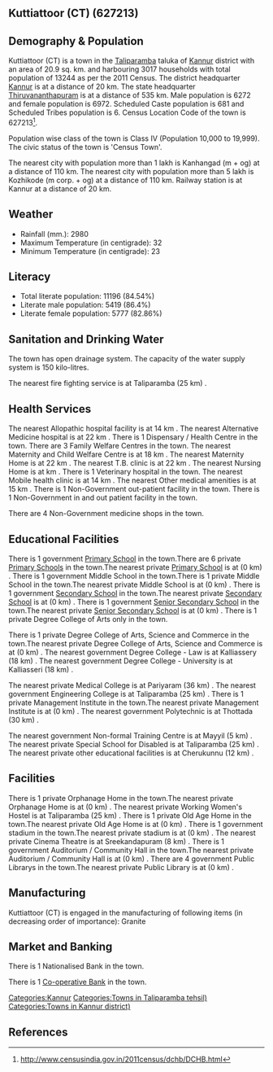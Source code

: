 {{Infobox settlement
| name=Kuttiattoor (CT)
| native_name=
| native_name_lang=
| other_name=
| nickname=
| settlement_type=Town
| image_skyline=
| image_alt=
| image_caption=
| pushpin_map=India Kerala
| pushpin_label_position=right
| pushpin_map_alt=
| pushpin_map_caption=Location in Kerala, India
| latd=
| latm=
| lats=
| latNS=
| longd=
| longm=
| longs=
| longEW=
| coordinates_display=inline,title
| subdivision_type=Country
| subdivision_name={{flag|India}}
| subdivision_type1=[[States and territories of India|State]]
| subdivision_name1=Kerala 
| subdivision_type2=[[List of districts of India|District]]
| subdivision_name2=Kannur
| subdivision_type3=Tahsil
| subdivision_name3=Taliparamba
| website=
| established_title=<!-- Established -->
| established_date=
| founder=
| named_for=
| government_type=
| governing_body=
| unit_pref=Metric
| area_footnotes=
| area_rank=
| area_total_km2=20.9
| elevation_footnotes=
| elevation_m=
| population_total=13244
| population_as_of=2011
| population_rank=
| population_density_km2=633
| population_demonym=
| population_footnotes=
| demographics_type1=Languages=
| demographics1_title1=Official=
| demographics1_info1=[[Malayalam language|Malayalam]]
| timezone1=[[Indian Standard Time|IST]]
| utc_offset1==+5:30
| postal_code_type=[[Postal Index Number|PIN]]
| postal_code=
| area_code_type=Telephone code
| area_code=
| registration_plate=
| blank1_name_sec1=Nearest city
| blank1_info_sec1=[[Kanhangad  (m + og)]]
| blank2_name_sec1=[[Human sex ratio|Sex ratio]]
| blank2_info_sec1=1111
| blank3_name_sec1=Literacy
| blank3_info_sec1=84.54%
| blank1_name_sec2=[[2011 Census of India|2011 census]] code
| blank1_info_sec2=627213
| footnotes=
}}

== Kuttiattoor (CT) (627213) ==

== Demography & Population ==

Kuttiattoor (CT) is a town in the [[Taliparamba]] taluka of [[Kannur]] district with an area of 20.9 sq. km. and harbouring 3017 households with total population of 13244 as per the 2011 Census. The district headquarter [[Kannur]] is at a distance of 20 km. The state headquarter [[Thiruvananthapuram]] is at a distance of 535 km. Male population is 6272 and female population is 6972. Scheduled Caste population is 681 and Scheduled Tribes population is 6. Census Location Code of the town is 627213<ref>http://www.censusindia.gov.in/2011census/dchb/DCHB.html</ref>.

Population wise class of the town is Class IV (Population 10,000 to 19,999).
The civic status of the town is 'Census Town'.

The nearest city with population more than 1 lakh is Kanhangad  (m + og) at a distance of 110 km. The nearest city with population more than 5 lakh is Kozhikode (m corp. + og) at a distance of 110 km. Railway station is at Kannur at a distance of 20 km.


== Weather ==  
* Rainfall (mm.): 2980 
* Maximum Temperature (in centigrade): 32
* Minimum Temperature (in centigrade): 23


== Literacy ==  
* Total literate population: 11196 (84.54%)
* Literate male population: 5419 (86.4%)
* Literate female population: 5777 (82.86%)


== Sanitation and Drinking Water ==  
The town has open drainage system.
The capacity of the water supply system is 150 kilo-litres.

The nearest fire fighting service is at Taliparamba (25 km) .


== Health Services ==
The nearest Allopathic hospital facility is at 14 km .
The nearest Alternative Medicine hospital is at 22 km .
There is 1 Dispensary / Health Centre in the town.
There are 3 Family Welfare Centres in the town.
The nearest Maternity and Child Welfare Centre is at 18 km .
The nearest Maternity Home is at 22 km .
The nearest T.B. clinic is at 22 km .
The nearest Nursing Home is at  km .
There is 1 Veterinary hospital in the town.
The nearest Mobile health clinic is at 14 km .
The nearest Other medical amenities is at 15 km .
There is 1 Non-Government out-patient facility in the town.
There is 1 Non-Government in and out patient facility in the town.

There are 4 Non-Government medicine shops in the town.


== Educational Facilities ==
There is 1 government [[Primary School]] in the town.There are 6 private [[Primary School]]s in the town.The nearest private [[Primary School]] is at  (0 km) .
There is 1 government Middle School in the town.There is 1 private Middle School in the town.The nearest private Middle School is at  (0 km) .
There is 1 government [[Secondary School]] in the town.The nearest private [[Secondary School]] is at  (0 km) .
There is 1 government [[Senior Secondary School]] in the town.The nearest private [[Senior Secondary School]] is at  (0 km) .
There is 1 private Degree College of Arts only in the town. 
 
 
 
 
There is 1 private Degree College of Arts, Science and Commerce in the town.The nearest private Degree College of Arts, Science and Commerce is at  (0 km) .
The nearest government Degree College - Law is at Kalliassery (18 km) .
The nearest government Degree College - University is at Kalliasseri (18 km) .
 
The nearest private Medical College is at Pariyaram (36 km) .
The nearest government Engineering College is at Taliparamba  (25 km) .
There is 1 private Management Institute in the town.The nearest private Management Institute is at  (0 km) .
The nearest government Polytechnic is at Thottada  (30 km) .
 
The nearest government Non-formal Training Centre is at Mayyil (5 km) .
The nearest private Special School for Disabled is at Taliparamba (25 km) .
The nearest private other educational facilities is at Cherukunnu  (12 km) .


== Facilities ==
There is 1 private Orphanage Home in the town.The nearest private Orphanage Home is at  (0 km) .
The nearest private Working Women's Hostel is at Taliparamba (25 km) .
There is 1 private Old Age Home in the town.The nearest private Old Age Home is at  (0 km) .
There is 1 government stadium in the town.The nearest private stadium is at  (0 km) .
The nearest private Cinema Theatre is at Sreekandapuram (8 km) .
There is 1 government Auditorium / Community Hall in the town.The nearest private Auditorium / Community Hall is at  (0 km) .
There are 4 government Public Librarys in the town.The nearest private Public Library is at  (0 km) .


== Manufacturing ==
Kuttiattoor (CT) is engaged in the manufacturing of following items (in decreasing order of importance): Granite


== Market and Banking ==
There is 1 Nationalised Bank in the town.

There is 1 [[Co-operative Bank]] in the town.




[[Categories:Kannur]]
[[Categories:Towns in Taliparamba tehsil)]]
[[Categories:Towns in Kannur district)]]


== References ==
{{Reflist}}


